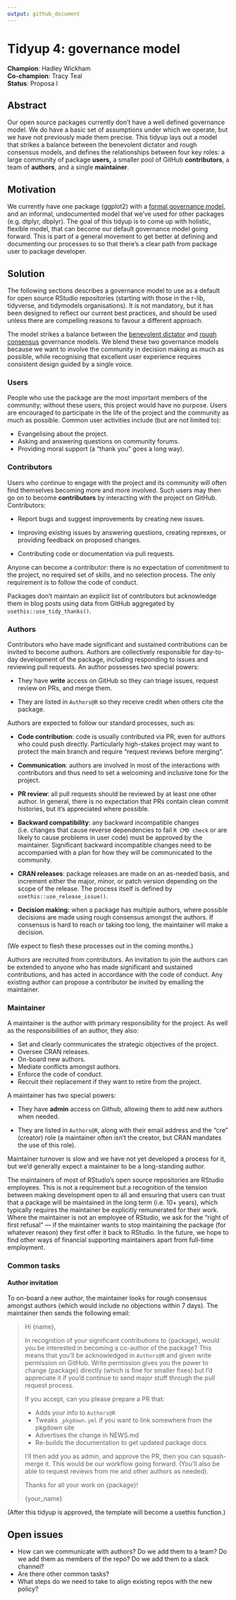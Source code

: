 ```yaml
---
output: github_document
---
```


# Tidyup 4: governance model

**Champion**: Hadley Wickham  
**Co-champion**: Tracy Teal  
**Status**: Proposa
l

## Abstract

Our open source packages currently don't have a well defined governance model.
We do have a basic set of assumptions under which we operate, but we have not previously made them precise.
This tidyup lays out a model that strikes a balance between the benevolent dictator and rough consensus models, and defines the relationships between four key roles: a large community of package **users,** a smaller pool of GitHub **contributors**, a team of **authors**, and a single **maintainer**.

## Motivation

We currently have one package (ggplot2) with a [formal governance model](https://github.com/tidyverse/ggplot2/blob/master/GOVERNANCE.md), and an informal, undocumented model that we've used for other packages (e.g. dtplyr, dbplyr).
The goal of this tidyup is to come up with holistic, flexible model, that can become our default governance model going forward.
This is part of a general movement to get better at defining and documenting our processes to so that there's a clear path from package user to package developer.

## Solution

The following sections describes a governance model to use as a default for open source RStudio repositories (starting with those in the r-lib, tidyverse, and tidymodels organisations).
It is not mandatory, but it has been designed to reflect our current best practices, and should be used unless there are compelling reasons to favour a different approach.

The model strikes a balance between the [benevolent dictator](http://oss-watch.ac.uk/resources/benevolentdictatorgovernancemodel) and [rough consensus](https://datatracker.ietf.org/doc/html/rfc7282) governance models.
We blend these two governance models because we want to involve the community in decision making as much as possible, while recognising that excellent user experience requires consistent design guided by a single voice.

### Users

People who use the package are the most important members of the community; without these users, this project would have no purpose.
Users are encouraged to participate in the life of the project and the community as much as possible.
Common user activities include (but are not limited to):

-   Evangelising about the project.
-   Asking and answering questions on community forums.
-   Providing moral support (a "thank you" goes a long way).

### Contributors

Users who continue to engage with the project and its community will often find themselves becoming more and more involved.
Such users may then go on to become **contributors** by interacting with the project on GitHub.
Contributors:

-   Report bugs and suggest improvements by creating new issues.

-   Improving existing issues by answering questions, creating reprexes, or providing feedback on proposed changes.

-   Contributing code or documentation via pull requests.

Anyone can become a contributor: there is no expectation of commitment to the project, no required set of skills, and no selection process.
The only requirement is to follow the code of conduct.

Packages don't maintain an explicit list of contributors but acknowledge them in blog posts using data from GitHub aggregated by `usethis::use_tidy_thanks()`.

### Authors

Contributors who have made significant and sustained contributions can be invited to become authors.
Authors are collectively responsible for day-to-day development of the package, including responding to issues and reviewing pull requests.
An author possesses two special powers:

-   They have **write** access on GitHub so they can triage issues, request review on PRs, and merge them.

-   They are listed in `Authors@R` so they receive credit when others cite the package.

Authors are expected to follow our standard processes, such as:

-   **Code contribution**: code is usually contributed via PR, even for authors who could push directly.
    Particularly high-stakes project may want to protect the main branch and require "request reviews before merging".

-   **Communication**: authors are involved in most of the interactions with contributors and thus need to set a welcoming and inclusive tone for the project.

-   **PR review**: all pull requests should be reviewed by at least one other author.
    In general, there is no expectation that PRs contain clean commit histories, but it's appreciated where possible.

-   **Backward compatibility**: any backward incompatible changes (i.e. changes that cause reverse dependencies to fail `R CMD check` or are likely to cause problems in user code) must be approved by the maintainer.
    Significant backward incompatible changes need to be accompanied with a plan for how they will be communicated to the community.

-   **CRAN releases**: package releases are made on an as-needed basis, and increment either the major, minor, or patch version depending on the scope of the release.
    The process itself is defined by `usethis::use_release_issue()`.

-   **Decision making:** when a package has multiple authors, where possible decisions are made using rough consensus amongst the authors.
    If consensus is hard to reach or taking too long, the maintainer will make a decision.

(We expect to flesh these processes out in the coming months.)

Authors are recruited from contributors.
An invitation to join the authors can be extended to anyone who has made significant and sustained contributions, and has acted in accordance with the code of conduct.
Any existing author can propose a contributor be invited by emailing the maintainer.

### Maintainer

A maintainer is the author with primary responsibility for the project.
As well as the responsibilities of an author, they also:

-   Set and clearly communicates the strategic objectives of the project.
-   Oversee CRAN releases.
-   On-board new authors.
-   Mediate conflicts amongst authors.
-   Enforce the code of conduct.
-   Recruit their replacement if they want to retire from the project.

A maintainer has two special powers:

-   They have **admin** access on Github, allowing them to add new authors when needed.

-   They are listed in `Authors@R`, along with their email address and the "cre" (creator) role (a maintainer often isn't the creator, but CRAN mandates the use of this role).

Maintainer turnover is slow and we have not yet developed a process for it, but we'd generally expect a maintainer to be a long-standing author.

The maintainers of most of RStudio's open source repositories are RStudio employees.
This is not a requirement but a recognition of the tension between making development open to all and ensuring that users can trust that a package will be maintained in the long term (i.e. 10+ years), which typically requires the maintainer be explicitly remunerated for their work.
Where the maintainer is not an employee of RStudio, we ask for the "right of first refusal" — if the maintainer wants to stop maintaining the package (for whatever reason) they first offer it back to RStudio.
In the future, we hope to find other ways of financial supporting maintainers apart from full-time employment.

### Common tasks

#### Author invitation

To on-board a new author, the maintainer looks for rough consensus amongst authors (which would include no objections within 7 days).
The maintainer then sends the following email:

> Hi {name},
>
> In recognition of your significant contributions to {package}, would you be interested in becoming a co-author of the package?
> This means that you'll be acknowledged in `Authors@R` and given write permission on GitHub.
> Write permission gives you the power to change {package} directly (which is fine for smaller fixes) but I'd appreciate it if you'd continue to send major stuff through the pull request process.
>
> If you accept, can you please prepare a PR that:
>
> -   Adds your info to `Authors@R`
> -   Tweaks `_pkgdown.yml` if you want to link somewhere from the pkgdown site
> -   Advertises the change in NEWS.md
> -   Re-builds the documentation to get updated package docs
>
> I'll then add you as admin, and approve the PR, then you can squash-merge it.
> This would be our workflow going forward.
> (You'll also be able to request reviews from me and other authors as needed).
>
> Thanks for all your work on {package}!
>
> {your_name}

(After this tidyup is approved, the template will become a usethis function.)

## Open issues

-   How can we communicate with authors? Do we add them to a team? Do we add them as members of the repo? Do we add them to a slack channel?
-   Are there other common tasks?
-   What steps do we need to take to align existing repos with the new policy?
